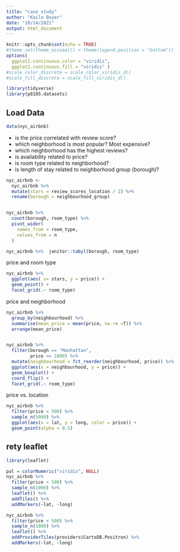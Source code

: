 ```yaml
---
title: "case study"
author: "Kaila Boyer"
date: "10/14/2021"
output: html_document
---
```


```r
knitr::opts_chunk$set(echo = TRUE)
#theme_set(theme_minimal() + theme(legend.position = "bottom"))
options( 
  ggplot2.continuous.color = "viridis", 
  ggplot2.continuous.fill = "viridis" ) 
#scale_color_discrete = scale_color_viridis_d()
#scale_fill_discrete = scale_fill_viridis_d()

```

```r
library(tidyverse)
library(p8105.datasets)
```

## Load Data 

```r
data(nyc_airbnb)
```

* is the price correlated with review score? 
* which neighborhood is most popular? Most expensive? 
* which neighborhood has the highest reviews? 
* is availability related to price? 
* is room type related to neighborhood? 
* is length of stay related to neighborhood group (borough)? 

```r

nyc_airbnb <- 
  nyc_airbnb %>% 
  mutate(stars = review_scores_location / 2) %>% 
  rename(borough = neighbourhood_group)


nyc_airbnb %>%  
  count(borough, room_type) %>%  
  pivot_wider(
    names_from = room_type, 
    values_from = n 
  )

nyc_airbnb %>%  janitor::tabyl(borough, room_type)
```

price and room type
```r
nyc_airbnb %>%
  ggplot(aes( x= stars, y = price)) +
  geom_point() + 
  facet_grid(.~ room_type)

```

price and neighborhood 
```r
nyc_airbnb %>% 
  group_by(neighbourhood) %>% 
  summarise(mean_price = mean(price, na.rm =T)) %>% 
  arrange(mean_price)


nyc_airbnb %>% 
  filter(borough == "Manhattan", 
         price <= 1000) %>%  
  mutate(neighbourhood = fct_reorder(neighbourhood, price)) %>% 
  ggplot(aes(x = neighbourhood, y = price)) + 
  geom_boxplot() + 
  coord_flip() + 
  facet_grid(.~ room_type)
```

price vs. location 

```r
nyc_airbnb %>%  
  filter(price < 500) %>% 
  sample_n(5000) %>% 
  ggplot(aes(x = lat, y = long, color = price)) +
  geom_point(alpha = 0.5) 
```

## rety leaflet

```r
library(leaflet)

pal = colorNumeric("viridis", NULL)
nyc_airbnb %>% 
  filter(price < 500) %>% 
  sample_n(1000) %>% 
  leaflet() %>%  
  addTiles() %>%  
  addMarkers(~lat, ~long) 

nyc_airbnb %>% 
  filter(price < 500) %>% 
  sample_n(1000) %>% 
  leaflet() %>%  
  addProviderTiles(providers$CartoDB.Positron) %>%  
  addMarkers(~lat, ~long) 
```


